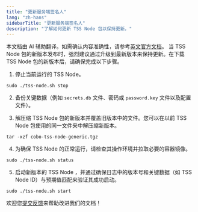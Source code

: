 ```yaml
---
title: "更新服务端签名人"
lang: "zh-hans"
sidebarTitle: "更新服务端签名人"
description: "了解如何更新 TSS Node 包以保持更新。"
---
```

<Note>本文档由 AI 辅助翻译。如需确认内容准确性，请参考[英文官方文档](https://www.cobo.com/developers/v2/guides/overview/introduction)。</Note>
当 TSS Node 包的新版本发布时，强烈建议通过升级到最新版本来保持更新。在下载 TSS Node 包的新版本后，请确保完成以下步骤。

1. 停止当前运行的 TSS Node。

```
sudo ./tss-node.sh stop
```

2. 备份关键数据（例如 `secrets.db` 文件、密码或 `password.key` 文件以及配置文件）。

3. 解压缩 TSS Node 包的新版本并覆盖旧版本中的文件。您可以在以前 TSS Node 包使用的同一文件夹中解压缩新版本。

```
tar -xzf cobo-tss-node-generic.tgz
```

4. 为确保 TSS Node 的正常运行，请检查其操作环境并拉取必要的容器镜像。

```
sudo ./tss-node.sh status
```

5. 启动新版本的 TSS Node ，并通过确保日志中的版本号和关键数据（如 TSS Node  ID）与预期值匹配来验证其成功启动。

```
sudo ./tss-node.sh start
```

<Tip>欢迎您[提交反馈](https://forms.zohopublic.com/cobo/form/DocumentFeedbackForm/formperma/QvLOhxJv1_JMsJ-1dleZ8Itb_7rzN-LtgvsDdxosoVI)来帮助改进我们的文档！</Tip>